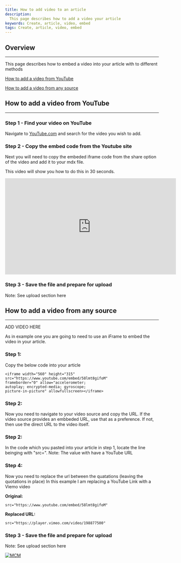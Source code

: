 ```yaml
---
title: How to add video to an article
description:
  This page describes how to add a video your article
keywords: Create, article, video, embed
tags: Create, article, video, embed
---
```



[//]: # (Change the name and date in the following line for it to appear correctly on the site)

<ArticleDetails name="Mark Leftwich" lastUpdated="Aug 11th 2020" readTimeMinutes="5" />



## Overview
---
[//]: # (add one to two lines describe what the article is about below)
This page describes how to embed a video into your article with to different methods

[How to add a video from YouTube](#how-to-add-a-video-from-youtube)

[How to add a video from any source](#how-to-add-a-video-from-any-source)


## How to add a video from YouTube
---

### Step 1 - Find your video on YouTube

Navigate to [YouTube.com](http://youtube.com) and search for the video you wish to add.
   
### Step 2 - Copy the embed code from the Youtube site

Next you will need to copy the embeded iframe code from the share option of the video and add it to your mdx file.

This video will show you how to do this in 30 seconds.

<iframe width="560" height="315" src="https://www.youtube.com/embed/58lmt8gifoM" frameborder="0" allow="accelerometer; autoplay; encrypted-media; gyroscope; picture-in-picture" allowfullscreen></iframe>


### Step 3 - Save the file and prepare for upload
Note: See upload section here


## How to add a video from any source
---
ADD VIDEO HERE


As in example one you are going to need to use an iFrame to embed the video in your article.

### Step 1:
Copy the below code into your article

```
<iframe width="560" height="315" 
src="https://www.youtube.com/embed/58lmt8gifoM" 
frameborder="0" allow="accelerometer; 
autoplay; encrypted-media; gyroscope; 
picture-in-picture" allowfullscreen></iframe>
```  

### Step 2:
Now you need to navigate to your video source and copy the URL.
If the video source provides an embbeded URL, use that as a preference. 
If not, then use the direct URL to the video itself.


### Step 2:
In the code which you pasted into your article in step 1, locate the line beinging with "src=".
Note: The value with have a YouTube URL

### Step 4:
Now you need to replace the url between the quatations (leaving the quotations in place)
In this example I am replacing a YouTube Link with a Viemo video 


**Original:**

```
src="https://www.youtube.com/embed/58lmt8gifoM"
```

**Replaced URL:**

```
src="https://player.vimeo.com/video/198877500"
```


### Step 3 - Save the file and prepare for upload
Note: See upload section here




[![MCM](../../../images/SWAT_Header.gif)](https://ibmintegration.github.io/cp4mcm-swat-kb/)


